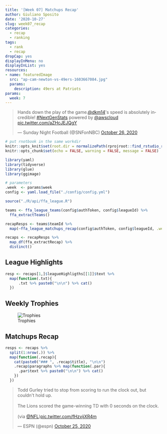 ```yaml
---
title: '[Week 07] Matchups Recap'
author: Giuliano Sposito
date: '2020-10-27'
slug: week07_recap
categories:
  - recap
  - ranking
tags:
  - rank
  - recap
dropCap: yes
displayInMenu: no
displayInList: yes
resources:
- name: featuredImage
  src: "ap-cam-newton-vs-49ers-1603667084.jpg"
  params:
    description: 49ers at Patriots
params:
  week: 7
---
```


<!--more-->

<blockquote class="twitter-tweet"><p lang="en" dir="ltr">Hands down the play of the game.<a href="https://twitter.com/dkm14?ref_src=twsrc%5Etfw">@dkm14</a>&#39;s speed is absolutely incredible! <a href="https://twitter.com/hashtag/NextGenStats?src=hash&amp;ref_src=twsrc%5Etfw">#NextGenStats</a> powered by <a href="https://twitter.com/awscloud?ref_src=twsrc%5Etfw">@awscloud</a> <a href="https://t.co/aZHcJEJQgY">pic.twitter.com/aZHcJEJQgY</a></p>&mdash; Sunday Night Football (@SNFonNBC) <a href="https://twitter.com/SNFonNBC/status/1320569811378839552?ref_src=twsrc%5Etfw">October 26, 2020</a></blockquote> <script async src="https://platform.twitter.com/widgets.js" charset="utf-8"></script>


```r
# put rnotbook in the same workdir
knitr::opts_knit$set(root.dir = normalizePath(rprojroot::find_rstudio_root_file())) 
knitr::opts_chunk$set(echo = FALSE, warning = FALSE, message = FALSE)
```

```r

library(yaml)
library(tidyverse)
library(glue)
library(ggimage)

# parameters
.week  <- params$week
config <- yaml.load_file("./config/config.yml")

```


```r
source("./R/api/ffa_league.R")

teams <- ffa_league_teams(config$authToken, config$leagueId) %>% 
  ffa_extractTeams()

recapResps <- teams$teamId %>% 
  map(~ffa_league_matchups_recap(config$authToken, config$leagueId, .week=.week, .teamId = .x))

recaps <- recapResps %>% 
  map_df(ffa_extractRecap) %>% 
  distinct()
```

## League Highlights

```r
resp <- recaps[1,]$leagueHighligths[[1]]$text %>%
  map(function(.txt){
      .txt %>% paste0("\n\n") %>% cat()
  })

```

## Weekly Trophies

![Trophies](/img/2020/trophies_week07.jpg)


## Matchups Recap

```r
resps <- recaps %>% 
  split(1:nrow(.)) %>% 
  map(function(.recap){
    cat(paste0("### ", .recap$title), "\n\n")
    .recap$paragraphs %>% map(function(.par){
      .par$text %>% paste0("\n\n") %>% cat()
    })
  })
```


<blockquote class="twitter-tweet"><p lang="en" dir="ltr">Todd Gurley tried to stop from scoring to run the clock out, but couldn&#39;t hold up.<br><br>The Lions scored the game-winning TD with 0 seconds on the clock.<br><br>(via <a href="https://twitter.com/NFL?ref_src=twsrc%5Etfw">@NFL</a>)<a href="https://t.co/fHzvijXR4m">pic.twitter.com/fHzvijXR4m</a></p>&mdash; ESPN (@espn) <a href="https://twitter.com/espn/status/1320460707096309764?ref_src=twsrc%5Etfw">October 25, 2020</a></blockquote> <script async src="https://platform.twitter.com/widgets.js" charset="utf-8"></script>

